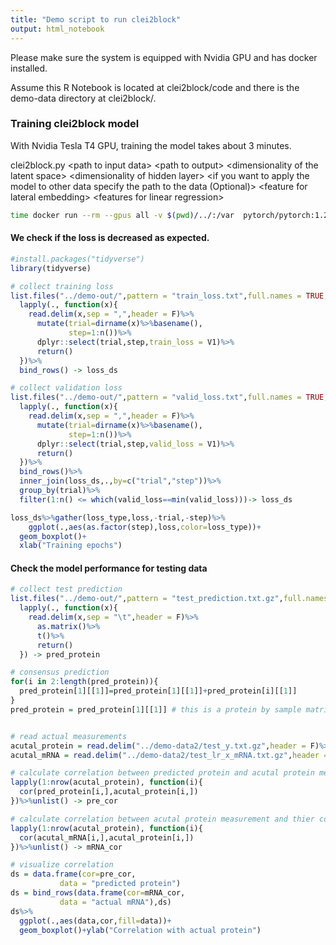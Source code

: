 ```yaml
---
title: "Demo script to run clei2block"
output: html_notebook
---
```


Please make sure the system is equipped with Nvidia GPU and has docker installed. 

Assume this R Notebook is located at clei2block/code and there is the demo-data directory at clei2block/. 

### Training clei2block model
With Nvidia Tesla T4 GPU, training the model takes about 3 minutes.

clei2block.py \<path to input data\> \<path to output\> \<dimensionality of the latent space\> \<dimensionality of hidden layer\> \<if you want to apply the model to other data specify the path to the data (Optional)\> \<feature for lateral embedding\> \<features for linear regression\>
```bash
time docker run --rm --gpus all -v $(pwd)/../:/var  pytorch/pytorch:1.2-cuda10.0-cudnn7-runtime python /var/functions/clei2block.py /var/demo-data/ /var/demo-out/ 100 800 none mRNA mRNA
```


#### We check if the loss is decreased as expected.
```r
#install.packages("tidyverse")
library(tidyverse)

# collect training loss
list.files("../demo-out/",pattern = "train_loss.txt",full.names = TRUE,recursive = TRUE)%>%
  lapply(., function(x){
    read.delim(x,sep = ",",header = F)%>%
      mutate(trial=dirname(x)%>%basename(),
             step=1:n())%>%
      dplyr::select(trial,step,train_loss = V1)%>%
      return()
  })%>%
  bind_rows() -> loss_ds

# collect validation loss
list.files("../demo-out/",pattern = "valid_loss.txt",full.names = TRUE,recursive = TRUE)%>%
  lapply(., function(x){
    read.delim(x,sep = ",",header = F)%>%
      mutate(trial=dirname(x)%>%basename(),
             step=1:n())%>%
      dplyr::select(trial,step,valid_loss = V1)%>%
      return()
  })%>%
  bind_rows()%>%
  inner_join(loss_ds,.,by=c("trial","step"))%>%
  group_by(trial)%>%
  filter(1:n() <= which(valid_loss==min(valid_loss)))-> loss_ds

loss_ds%>%gather(loss_type,loss,-trial,-step)%>%
    ggplot(.,aes(as.factor(step),loss,color=loss_type))+
  geom_boxplot()+
  xlab("Training epochs")
```
#### Check the model performance for testing data
```r

# collect test prediction
list.files("../demo-out/",pattern = "test_prediction.txt.gz",full.names = TRUE,recursive = TRUE)%>%
  lapply(., function(x){
    read.delim(x,sep = "\t",header = F)%>%
      as.matrix()%>%
      t()%>%
      return()
  }) -> pred_protein

# consensus prediction
for(i in 2:length(pred_protein)){
  pred_protein[1][[1]]=pred_protein[1][[1]]+pred_protein[i][[1]]
}
pred_protein = pred_protein[1][[1]] # this is a protein by sample matrix predicted by the clei2block model


# read actual measurements
acutal_protein = read.delim("../demo-data2/test_y.txt.gz",header = F)%>%as.matrix()
acutal_mRNA = read.delim("../demo-data2/test_lr_x_mRNA.txt.gz",header = F)%>%as.matrix()

# calculate correlation between predicted protein and acutal protein measurement for each gene across samples
lapply(1:nrow(acutal_protein), function(i){
  cor(pred_protein[i,],acutal_protein[i,])
})%>%unlist() -> pre_cor

# calculate correlation between acutal protein measurement and thier corresponding mRNA for each gene across samples
lapply(1:nrow(acutal_protein), function(i){
  cor(acutal_mRNA[i,],acutal_protein[i,])
})%>%unlist() -> mRNA_cor

# visualize correlation
ds = data.frame(cor=pre_cor,
           data = "predicted protein")
ds = bind_rows(data.frame(cor=mRNA_cor,
           data = "actual mRNA"),ds)
ds%>%
  ggplot(.,aes(data,cor,fill=data))+
  geom_boxplot()+ylab("Correlation with actual protein")
```

